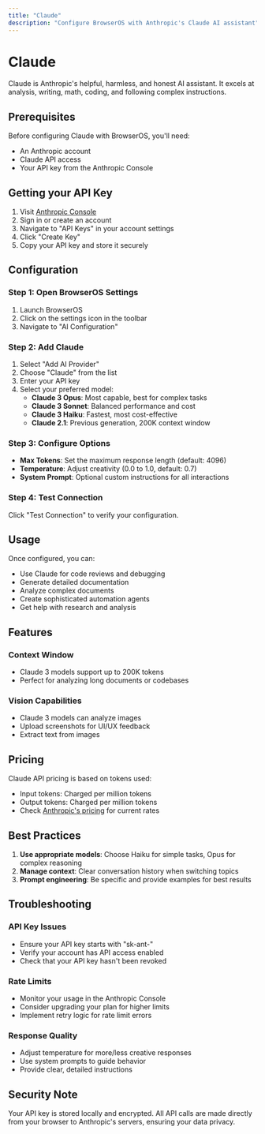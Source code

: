 ```yaml
---
title: "Claude"
description: "Configure BrowserOS with Anthropic's Claude AI assistant"
---
```


# Claude

Claude is Anthropic's helpful, harmless, and honest AI assistant. It excels at analysis, writing, math, coding, and following complex instructions.

## Prerequisites

Before configuring Claude with BrowserOS, you'll need:
- An Anthropic account
- Claude API access
- Your API key from the Anthropic Console

## Getting your API Key

1. Visit [Anthropic Console](https://console.anthropic.com/)
2. Sign in or create an account
3. Navigate to "API Keys" in your account settings
4. Click "Create Key"
5. Copy your API key and store it securely

## Configuration

### Step 1: Open BrowserOS Settings

1. Launch BrowserOS
2. Click on the settings icon in the toolbar
3. Navigate to "AI Configuration"

### Step 2: Add Claude

1. Select "Add AI Provider"
2. Choose "Claude" from the list
3. Enter your API key
4. Select your preferred model:
   - **Claude 3 Opus**: Most capable, best for complex tasks
   - **Claude 3 Sonnet**: Balanced performance and cost
   - **Claude 3 Haiku**: Fastest, most cost-effective
   - **Claude 2.1**: Previous generation, 200K context window

### Step 3: Configure Options

- **Max Tokens**: Set the maximum response length (default: 4096)
- **Temperature**: Adjust creativity (0.0 to 1.0, default: 0.7)
- **System Prompt**: Optional custom instructions for all interactions

### Step 4: Test Connection

Click "Test Connection" to verify your configuration.

## Usage

Once configured, you can:
- Use Claude for code reviews and debugging
- Generate detailed documentation
- Analyze complex documents
- Create sophisticated automation agents
- Get help with research and analysis

## Features

### Context Window
- Claude 3 models support up to 200K tokens
- Perfect for analyzing long documents or codebases

### Vision Capabilities
- Claude 3 models can analyze images
- Upload screenshots for UI/UX feedback
- Extract text from images

## Pricing

Claude API pricing is based on tokens used:
- Input tokens: Charged per million tokens
- Output tokens: Charged per million tokens
- Check [Anthropic's pricing](https://www.anthropic.com/api#pricing) for current rates

## Best Practices

1. **Use appropriate models**: Choose Haiku for simple tasks, Opus for complex reasoning
2. **Manage context**: Clear conversation history when switching topics
3. **Prompt engineering**: Be specific and provide examples for best results

## Troubleshooting

### API Key Issues
- Ensure your API key starts with "sk-ant-"
- Verify your account has API access enabled
- Check that your API key hasn't been revoked

### Rate Limits
- Monitor your usage in the Anthropic Console
- Consider upgrading your plan for higher limits
- Implement retry logic for rate limit errors

### Response Quality
- Adjust temperature for more/less creative responses
- Use system prompts to guide behavior
- Provide clear, detailed instructions

## Security Note

Your API key is stored locally and encrypted. All API calls are made directly from your browser to Anthropic's servers, ensuring your data privacy.